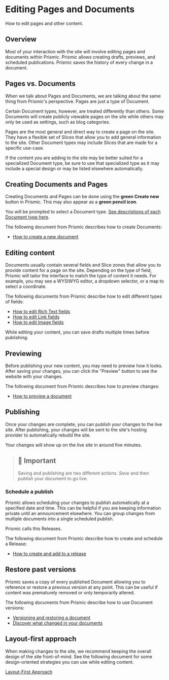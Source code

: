 
<Meta title="Documentation/Prismic CMS/Editing Pages and Documents" />

# Editing Pages and Documents

How to edit pages and other content.

## Overview

Most of your interaction with the site will involve editing pages and documents
within Prismic. Prismic allows creating drafts, previews, and scheduled
publications. Prismic saves the history of every change in a document.

## Pages vs. Documents

When we talk about Pages and Documents, we are talking about the same thing from
Prismic's perspective. Pages are just a type of Document.

Certain Document types, however, are treated differently than others. Some
Documents will create publicly viewable pages on the site while others may only
be used as settings, such as blog categories.

Pages are the most general and direct way to create a page on the site. They
have a flexible set of Slices that allow you to add general information to the
site. Other Document types may include Slices that are made for a specific
use-case.

If the content you are adding to the site may be better suited for a specialized
Document type, be sure to use that specialized type as it may include a special
design or may be listed elsewhere automatically.

## Creating Documents and Pages

Creating Documents and Pages can be done using the **green Create new** button
in Prismic. This may also appear as a **green pencil icon**.

You will be prompted to select a Document type.
[See descriptions of each Document type here](/admin/types/).

The following document from Prismic describes how to create Documents:

- [How to create a new document](https://user-guides.prismic.io/en/articles/771684-create-a-new-document)

## Editing content

Documents usually contain several fields and Slice zones that allow you to
provide content for a page on the site. Depending on the type of field, Prismic
will tailor the interface to match the type of content it needs. For example,
you may see a WYSIWYG editor, a dropdown selector, or a map to select a
coordinate.

The following documents from Prismic describe how to edit different types of
fields:

- [How to edit Rich Text fields](https://user-guides.prismic.io/browse-documents-and-edit-content/editing-content/edit-and-format-a-rich-text-field)
- [How to edit Link fields](https://user-guides.prismic.io/browse-documents-and-edit-content/editing-content/links)
- [How to edit Image fields](https://user-guides.prismic.io/browse-documents-and-edit-content/editing-content/add-and-edit-images)

While editing your content, you can save drafts multiple times before
publishing.

## Previewing

Before publishing your new content, you may need to preview how it looks. After
saving your changes, you can click the "Preview" button to see the website with
your changes.

The following document from Prismic describes how to preview changes:

- [How to preview a document](https://user-guides.prismic.io/en/articles/768819-preview-a-document)

## Publishing

Once your changes are complete, you can publish your changes to the live site.
After publishing, your changes will be sent to the site's hosting provider to
automatically rebuild the site.

Your changes will show up on the live site in around five minutes.

> ## 🚧 Important
>
> Saving and publishing are two different actions. _Save_ and then _publish_
> your document to go live.

### Schedule a publish

Prismic allows scheduling your changes to publish automatically at a specified
date and time. This can be helpful if you are keeping information private until
an announcement elsewhere. You can group changes from multiple documents into a
single scheduled publish.

Prismic calls this Releases.

The following document from Prismic describe how to create and schedule a
Release:

- [How to create and add to a release](https://user-guides.prismic.io/en/articles/778328-create-and-add-to-a-release)

## Restore past versions

Prismic saves a copy of every published Document allowing you to reference or
restore a previous version at any point. This can be useful if content was
prematurely removed or only temporarily altered.

The following documents from Prismic describe how to use Document versions:

- [Versioning and restoring a document](https://user-guides.prismic.io/en/articles/778556-versioning-and-restoring-a-document)
- [Discover what changed in your documents](https://user-guides.prismic.io/en/articles/778597-discover-what-changed-in-your-documents)

## Layout-first approach

When making changes to the site, we recommend keeping the overall design of the
site front-of-mind. See the following document for some design-oriented
strategies you can use while editing content.

[Layout-First Approach](/admin/guides/layout-first-approach/)
